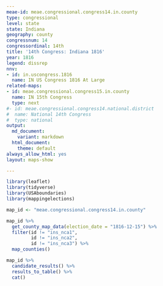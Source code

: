 ```yaml
---
meae-id: meae.congressional.congress14.in.county
type: congressional
level: state
state: Indiana
geography: county
congressnum: 14
congressordinal: 14th
title: '14th Congress: Indiana 1816'
year: 1816
legend: dissrep
nnv:
- id: in.uscongress.1816
  name: IN US Congress 1816 At Large
related-maps:
- id: meae.congressional.congress15.in.county
  name: IN 15th Congress
  type: next
#- id: meae.congressional.congress14.national.district
#  name: National 14th Congress
#  type: national
output:
  md_document:
    variant: markdown
  html_document:
    theme: default
always_allow_html: yes
layout: maps-show

---
```


```r
library(leaflet)
library(tidyverse)
library(USAboundaries)
library(mappingelections)

map_id <- "meae.congressional.congress14.in.county"
```

<div class="map">

```r
map_id %>%
  get_county_map_data(election_date = "1816-12-15") %>%
  filter(id != "ins_nca1",
         id != "ins_nca2",
         id != "ins_nca3") %>%
  map_counties()
```

</div>

<div class="results-table">

```r
map_id %>%
  candidate_results() %>%
  results_to_table() %>%
  cat()
```

</div>
